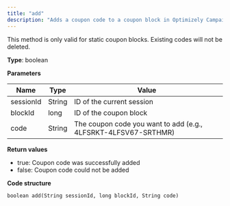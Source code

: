 ```yaml
---
title: "add"
description: "Adds a coupon code to a coupon block in Optimizely Campaign."
---
```


This method is only valid for static coupon blocks. Existing codes will not be deleted.

**Type**: boolean

**Parameters**

| Name      | Type   | Value                                                          |
| --------- | ------ | -------------------------------------------------------------- |
| sessionId | String | ID of the current session                                      |
| blockId   | long   | ID of the coupon block                                         |
| code      | String | The coupon code you want to add (e.g., 4LFSRKT-4LFSV67-SRTHMR) |

**Return values**

* true: Coupon code was successfully added
* false: Coupon code could not be added

**Code structure**

`boolean add(String sessionId, long blockId, String code)
`